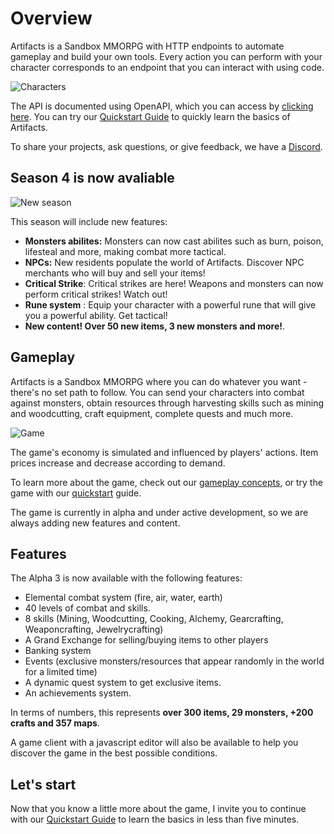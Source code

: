 
# Overview 
 
Artifacts is a Sandbox MMORPG with HTTP endpoints to automate gameplay and build your own tools. Every action you can perform with your character corresponds to an endpoint that you can interact with using code.
 
 
![Characters](https://artifactsmmo.com/images/docs/characters.png)

The API is documented using OpenAPI, which you can access by [clicking here](https://api.artifactsmmo.com/docs/#/).
You can try our [Quickstart Guide](/quickstart/introduction) to quickly learn the basics of Artifacts.
  
<Cards>
  <Card title="Quickstart" href="/quickstart/introduction" />
  <Card title="Game concepts" href="/concepts/actions" />
  <Card title="Game Client" href="https://artifactsmmo.com/client" />
  <Card title="API Docs" href="https://api.artifactsmmo.com/docs/#/" />
  <Card title="Discord" href="https://discord.com/invite/prEBQ8a6Vs" />
  <Card title="Support Us" href="https://www.paypal.com/donate/?hosted_button_id=H65954RZKKEJW" />  

 
</Cards> 

To share your projects, ask questions, or give feedback, we have a [Discord](https://discord.gg/prEBQ8a6Vs). 

 ## Season 4 is now avaliable

![New season](https://artifactsmmo.com/images/docs/season_msg.jpg)

This season will include new features:
- **Monsters abilites:** Monsters can now cast abilites such as burn, poison, lifesteal and more, making combat more tactical.
- **NPCs:** New residents populate the world of Artifacts. Discover NPC merchants who will buy and sell your items!
- **Critical Strike**: Critical strikes are here! Weapons and monsters can now perform critical strikes! Watch out!
- **Rune system** : Equip your character with a powerful rune that will give you a powerful ability. Get tactical!
- **New content! Over 50 new items, 3 new monsters and more!**.


## Gameplay

Artifacts is a Sandbox MMORPG where you can do whatever you want - there's no set path to follow.  You can send your characters into combat against monsters, obtain resources through harvesting skills such as mining and woodcutting, craft equipment, complete quests and much more.

![Game](https://artifactsmmo.com/images/docs/scgame1.png)


The game's economy is simulated and influenced by players' actions. Item prices increase and decrease according to demand.

To learn more about the game, check out our  [gameplay  concepts](/concepts/actions), or try the game with our  [quickstart](/quickstart/introduction)  guide.

The game is currently in alpha and  under active development, so we are always adding new features and content.

## Features

The Alpha 3 is now available with the following features:
- Elemental combat system (fire, air, water, earth)
- 40 levels of combat and skills.
- 8 skills (Mining, Woodcutting, Cooking, Alchemy, Gearcrafting, Weaponcrafting, Jewelrycrafting)
- A Grand Exchange for selling/buying items to other players
- Banking system
- Events (exclusive monsters/resources that appear randomly in the world for a limited time)
- A dynamic quest system to get exclusive items.
- An achievements system.

In terms of numbers, this represents **over 300 items, 29 monsters, +200 crafts and 357 maps**.

A game client with a javascript editor will also be available to help you discover the game in the best possible conditions.

## Let's start

Now that you know a little more about the game, I invite you to continue with our [Quickstart Guide](/quickstart/introduction) to learn the basics in less than five minutes.

